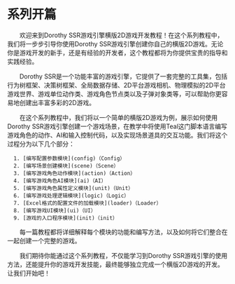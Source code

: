 
# 系列开篇

&emsp;&emsp;欢迎来到Dorothy SSR游戏引擎横版2D游戏开发教程！在这个系列教程中，我们将一步步引导你使用Dorothy SSR游戏引擎创建你自己的横版2D游戏。无论你是游戏开发的新手，还是有经验的开发者，这个教程都将为你提供宝贵的指导和实践经验。

&emsp;&emsp;Dorothy SSR是一个功能丰富的游戏引擎，它提供了一套完整的工具集，包括行为树框架、决策树框架、全局数据存储、2D平台游戏相机、物理模拟的2D平台游戏世界、游戏单位动作类、游戏角色节点类以及子弹对象类等，可以帮助你更容易地创建出丰富多彩的2D游戏。

&emsp;&emsp;在这个系列教程中，我们将以一个简单的横版2D游戏为例，展示如何使用Dorothy SSR游戏引擎创建一个游戏场景，在教学中将使用Teal这门脚本语言编写游戏角色的动作、AI和输入控制代码，以及实现场景道具的交互功能。我们将这个过程分为以下几个部分：

      1. [编写配置参数模块](config)（Config）
      2. [编写场景创建模块](scene)（Scene）
      3. [编写游戏角色动作模块](action)（Action）
      4. [编写游戏角色AI模块](ai)（AI）
      5. [编写游戏角色属性定义模块](unit)（Unit）
      6. [编写游戏处理逻辑模块](logic)（Logic）
      7. [Excel格式的配置文件的加载模块](loader)（Loader）
      8. [编写游戏UI模块](ui)（UI）
      9. [游戏的入口程序模块](init)（init）

&emsp;&emsp;每一篇教程都将详细解释每个模块的功能和编写方法，以及如何将它们整合在一起创建一个完整的游戏。

&emsp;&emsp;我们期待你能通过这个系列教程，不仅能学习到Dorothy SSR游戏引擎的使用方法，还能提升你的游戏开发技能，最终能够独立完成一个横版2D游戏的开发。让我们开始吧！
